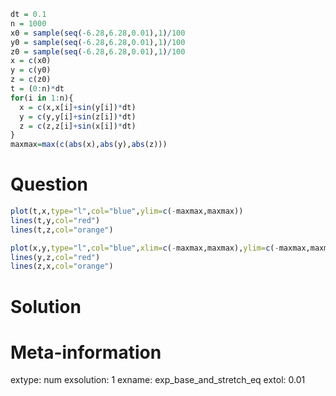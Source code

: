 ```r
dt = 0.1
n = 1000
x0 = sample(seq(-6.28,6.28,0.01),1)/100
y0 = sample(seq(-6.28,6.28,0.01),1)/100
z0 = sample(seq(-6.28,6.28,0.01),1)/100
x = c(x0)
y = c(y0)
z = c(z0)
t = (0:n)*dt
for(i in 1:n){
  x = c(x,x[i]+sin(y[i])*dt)
  y = c(y,y[i]+sin(z[i])*dt)
  z = c(z,z[i]+sin(x[i])*dt)
}
maxmax=max(c(abs(x),abs(y),abs(z)))
```

Question
========

```r
plot(t,x,type="l",col="blue",ylim=c(-maxmax,maxmax))
lines(t,y,col="red")
lines(t,z,col="orange")
```

```r
plot(x,y,type="l",col="blue",xlim=c(-maxmax,maxmax),ylim=c(-maxmax,maxmax))
lines(y,z,col="red")
lines(z,x,col="orange")
```



Solution
========




Meta-information
============
extype: num
exsolution: 1
exname: exp_base_and_stretch_eq
extol: 0.01